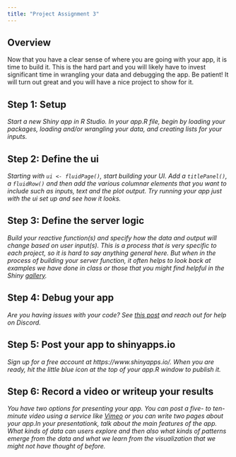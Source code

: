 ```yaml
---
title: "Project Assignment 3"
---
```


## Overview

Now that you have a clear sense of where you are going with your app, it is time to build it. This is the hard part and you will likely have to invest significant time in wrangling your data and debugging the app. Be patient! It will turn out great and you will have a nice project to show for it. 

## Step 1: Setup

*Start a new Shiny app in R Studio. In your app.R file, begin by loading your packages, loading and/or wrangling your data, and creating lists for your inputs.*


## Step 2: Define the ui

*Starting with `ui <- fluidPage()`, start building your UI. Add a `titlePanel()`, a `fluidRow()` and then add the various columnar elements that you want to include such as inputs, text and the plot output. Try running your app just with the ui set up and see how it looks.*

## Step 3: Define the server logic

*Build your reactive function(s) and specify how the data and output will change based on user input(s). This is a process that is very specific to each project, so it is hard to say anything general here. But when in the process of building your server function, it often helps to look back at examples we have done in class or those that you might find helpful in the Shiny [gallery](https://shiny.posit.co/r/gallery/).*

## Step 4: Debug your app

*Are you having issues with your code? See [this post](https://shiny.posit.co/r/articles/improve/debugging/) and reach out for help on Discord.*

## Step 5: Post your app to shinyapps.io

*Sign up for a free account at https://www.shinyapps.io/. When you are ready, hit the little blue icon at the top of your app.R window to publish it.*

## Step 6: Record a video or writeup your results

*You have two options for presenting your app. You can post a five- to ten-minute video using a service like [Vimeo](https://vimeo.com/) or you can write two pages about your app.In your presentationk, talk about the main features of the app. What kinds of data can users explore and then also what kinds of patterns emerge from the data and what we learn from the visualization that we might not have thought of before.*

